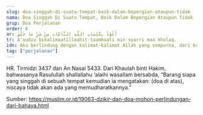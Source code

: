 ```yaml
---
slug: doa-singgah-di-suatu-tempat-baik-dalam-bepergian-ataupun-tidak
nama: Doa Singgah Di Suatu Tempat, Baik Dalam Bepergian Ataupun Tidak
grup: Doa Perjalanan
order: 6
ar: أَعُوْذُ بِكَلِمَاتِ اللَّهِ التَّامَّاتِ مِنْ شَرِّ مَا خَلَقَ
tr: A'uudzu bikalimaatillaahit-taammaati min syarri maa kholaq.
idn: Aku berlindung dengan kalimat-kalimat Allah yang sempurna, dari kejahatan apa yang diciptakan-Nya.
tag: ["perjalanan"]
---
```


HR. Tirmidzi 3437 dan An Nasai 5433.
Dari Khaulah binti Hakim, bahwasanya Rasulullah shallallahu ‘alaihi wasallam bersabda, “Barang siapa yang singgah di sebuah tempat kemudian ia mengatakan: (doa di atas), niscaya tidak akan ada yang memudharatkannya.”


Sumber: https://muslim.or.id/19063-dzikir-dan-doa-mohon-perlindungan-dari-bahaya.html
